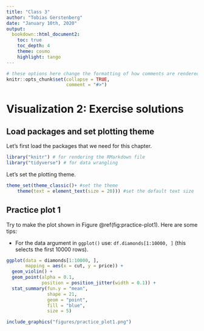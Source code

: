 ```yaml
---
title: "Class 3"
author: "Tobias Gerstenberg"
date: "January 10th, 2020"
output:
  bookdown::html_document2:
    toc: true
    toc_depth: 4
    theme: cosmo
    highlight: tango
---
```


```r
# these options here change the formatting of how comments are rendered
knitr::opts_chunk$set(collapse = TRUE,
                      comment = "#>")
```

# Visualization 2: Exercise solutions 

## Load packages and set plotting theme

Let's first load the packages that we need for this chapter. 

```r
library("knitr") # for rendering the RMarkdown file
library("tidyverse") # for data wrangling 
```

Let's set the plotting theme. 

```r
theme_set(theme_classic()+ #set the theme 
    theme(text = element_text(size = 20))) #set the default text size
```

## Practice plot 1 

Try to make the plot shown in Figure \@ref(fig:practice-plot1). Here are some tips: 

- For the data argument in `ggplot()` use: `df.diamonds[1:10000, ]` (this selects the first 10000 rows).

```r
ggplot(data = diamonds[1:10000, ], 
       mapping = aes(x = cut, y = price)) +
  geom_violin() +
  geom_point(alpha = 0.1,
             position = position_jitter(width = 0.1)) +
  stat_summary(fun.y = "mean",
               shape = 21,
               geom = "point",
               fill = "blue",
               size = 5)
```

```r
include_graphics("figures/practice_plot1.png")
```
